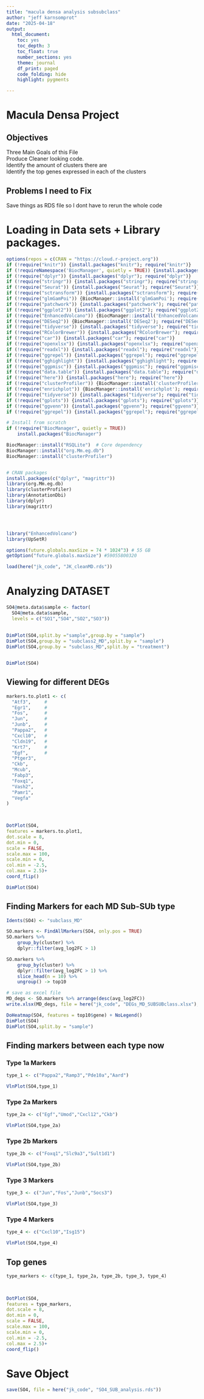 ```yaml
---
title: "macula densa analysis subsubclass"
author: "jeff karnsomprot"
date: "2025-04-18"
output:
  html_document: 
    toc: yes
    toc_depth: 3
    toc_float: true
    number_sections: yes
    theme: journal
    df_print: paged
    code_folding: hide
    highlight: pygments

---
```

# Macula Densa Project

## Objectives 

Three Main Goals of this File <br>
Produce Cleaner looking code. <br> 
Identify the amount of clusters there are <br>
Identify the top genes expressed in each of the clusters <br>


## Problems I need to Fix
Save things as RDS file so I dont have to rerun the whole code

# Loading in Data sets + Library packages.

```r

options(repos = c(CRAN = "https://cloud.r-project.org"))
if (!require("knitr")) {install.packages("knitr"); require("knitr")}
if (!requireNamespace('BiocManager', quietly = TRUE)) {install.packages('BiocManager'); require("BiocManager")}
if (!require("dplyr")) {install.packages("dplyr"); require("dplyr")}
if (!require("stringr")) {install.packages("stringr"); require("stringr")}
if (!require("Seurat")) {install.packages("Seurat"); require("Seurat")}
if (!require("sctransform")) {install.packages("sctransform"); require("sctransform")}
if (!require("glmGamPoi")) {BiocManager::install('glmGamPoi'); require("glmGamPoi")}
if (!require("patchwork")) {install.packages("patchwork"); require("patchwork")}
if (!require("ggplot2")) {install.packages("ggplot2"); require("ggplot2")}
if (!require("EnhancedVolcano")) {BiocManager::install('EnhancedVolcano'); require("EnhancedVolcano")}
if (!require("DESeq2")) {BiocManager::install('DESeq2'); require("DESeq2")}
if (!require("tidyverse")) {install.packages("tidyverse"); require("tidyverse")}
if (!require("RColorBrewer")) {install.packages("RColorBrewer"); require("RColorBrewer")}
if (!require("car")) {install.packages("car"); require("car")}
if (!require("openxlsx")) {install.packages("openxlsx"); require("openxlsx")}
if (!require("readxl")) {install.packages("readxl"); require("readxl")}
if (!require("ggrepel")) {install.packages("ggrepel"); require("ggrepel")}
if (!require("gghighlight")) {install.packages("gghighlight"); require("gghighlight")}
if (!require("ggpmisc")) {install.packages("ggpmisc"); require("ggpmisc")}
if (!require("data.table")) {install.packages("data.table"); require("data.table")}
if (!require("here")) {install.packages("here"); require("here")}
if (!require("clusterProfiler")) {BiocManager::install('clusterProfiler'); require("clusterProfiler")}
if (!require("enrichplot")) {BiocManager::install('enrichplot'); require("enrichplot")}
if (!require("tidyverse")) {install.packages("tidyverse"); require("tidyverse")} # for data frame transformation
if (!require("gplots")) {install.packages("gplots"); require("gplots")}
if (!require("ggvenn")) {install.packages("ggvenn"); require("ggvenn")}
if (!require("ggrepel")) {install.packages("ggrepel"); require("ggrepel")}

# Install from scratch
if (!require("BiocManager", quietly = TRUE))
    install.packages("BiocManager")

BiocManager::install("RSQLite")  # Core dependency
BiocManager::install("org.Mm.eg.db")
BiocManager::install("clusterProfiler")


# CRAN packages
install.packages(c("dplyr", "magrittr"))
library(org.Mm.eg.db)
library(clusterProfiler)
library(AnnotationDbi)
library(dplyr)
library(magrittr)




library("EnhancedVolcano")
library(UpSetR)

```


```r
options(future.globals.maxSize = 74 * 1024^3) # 55 GB
getOption("future.globals.maxSize") #59055800320
```

``` r
load(here("jk_code", "JK_cleanMD.rds"))

```

# Analyzing DATASET
``` r


SO4@meta.data$sample <- factor(
  SO4@meta.data$sample, 
  levels = c("SO1","SO4","SO2","SO3"))
  
  
DimPlot(SO4,split.by ="sample",group.by = "sample")
DimPlot(SO4,group.by = "subclass2_MD",split.by = "sample")
DimPlot(SO4,group.by = "subclass_MD",split.by = "treatment")


DimPlot(SO4)

```

## Viewing for different DEGs

```r


markers.to.plot1 <- c(
  "Atf3",     # 
  "Egr1",     # 
  "Fos",      # 
  "Jun",      #
  "Junb",     #
  "Pappa2",   #
  "Cxcl10",   # 
  "Cldn19",   # 
  "Krt7",     #
  "Egf",      #
  "Ptger3",
  "Ckb",
  "Mcub",
  "Fabp3",
  "Foxq1",
  "Vash2",
  "Pamr1",
  "Vegfa"
)


                      
DotPlot(SO4,
features = markers.to.plot1,
dot.scale = 8,
dot.min = 0,
scale = FALSE,
scale.max = 100,
scale.min = 0,
col.min = -2.5,
col.max = 2.5)+
coord_flip()

DimPlot(SO4)

```
## Finding Markers for each MD Sub-SUb type 

```r

Idents(SO4) <- "subclass_MD"

SO.markers <- FindAllMarkers(SO4, only.pos = TRUE)
SO.markers %>%
    group_by(cluster) %>%
    dplyr::filter(avg_log2FC > 1)

SO.markers %>%
    group_by(cluster) %>%
    dplyr::filter(avg_log2FC > 1) %>%
    slice_head(n = 10) %>%
    ungroup() -> top10

# save as excel file
MD_degs <- SO.markers %>% arrange(desc(avg_log2FC))
write.xlsx(MD_degs, file = here("jk_code", "DEGs_MD_SUBSUBclass.xlsx"), rowNames = TRUE)

DoHeatmap(SO4, features = top10$gene) + NoLegend()
DimPlot(SO4)
DimPlot(SO4,split.by = "sample")


```

## Finding markers between each type now

### Type 1a Markers

```r

type_1 <- c("Pappa2","Ramp3","Pde10a","Aard")

VlnPlot(SO4,type_1)


```

### Type 2a Markers

```r

type_2a <- c("Egf","Umod","Cxcl12","Ckb")

VlnPlot(SO4,type_2a)


```

### Type 2b Markers

```r

type_2b <- c("Foxq1","Slc9a3","Sult1d1")

VlnPlot(SO4,type_2b)


```

### Type 3 Markers

```r

type_3 <- c("Jun","Fos","Junb","Socs3")

VlnPlot(SO4,type_3)


```


### Type 4 Markers

```r

type_4 <- c("Cxcl10","Isg15")

VlnPlot(SO4,type_4)


```


## Top genes 

```r

type_markers <- c(type_1, type_2a, type_2b, type_3, type_4)

                      
                      
DotPlot(SO4,
features = type_markers,
dot.scale = 8,
dot.min = 0,
scale = FALSE,
scale.max = 100,
scale.min = 0,
col.min = -2.5,
col.max = 2.5)+
coord_flip()

```


# Save Object
```r
save(SO4, file = here("jk_code", "SO4_SUB_analysis.rds"))

```
